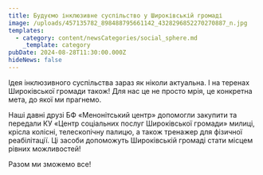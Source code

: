```yaml
---
title: Будуємо інклюзивне суспільство у Широківській громаді
image: /uploads/457135782_898488795661142_4328296852270270887_n.jpg
templates:
  - category: content/newsCategories/social_sphere.md
    _template: category
pubDate: 2024-08-28T11:30:00.000Z
hideNews: false
---
```


Ідея інклюзивного суспільства зараз як ніколи актуальна. І на теренах Широківської громади також! Для нас це не просто мрія, це конкретна мета, до якої ми прагнемо.

Наші давні друзі БФ «Менонітський центр» допомогли закупити та передали КУ «Центр соціальних послуг Широківської громади» милиці, крісла колісні, телескопічну палицю, а також тренажер для фізичної реабілітації. Ці засоби допоможуть Широківській громаді стати місцем рівних можливостей!

Разом ми зможемо все!
